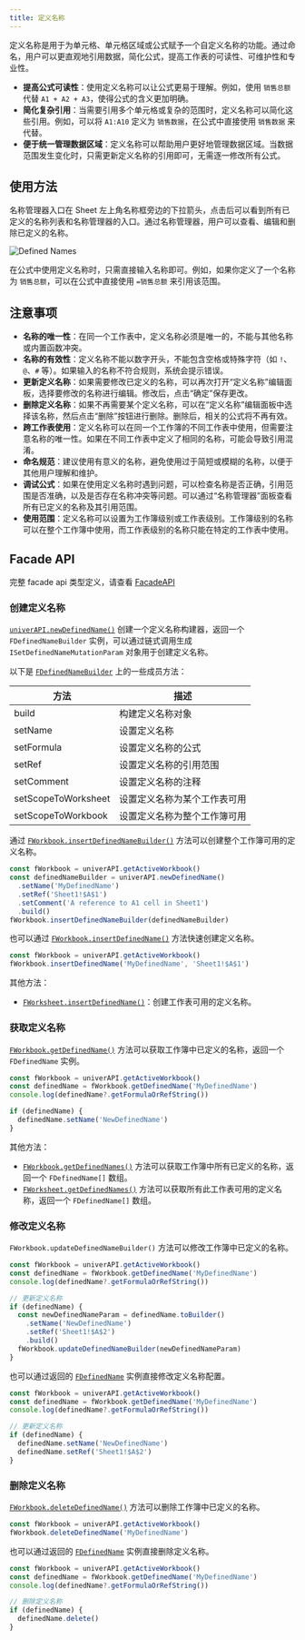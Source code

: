 ```yaml
---
title: 定义名称
---
```


定义名称是用于为单元格、单元格区域或公式赋予一个自定义名称的功能。通过命名，用户可以更直观地引用数据，简化公式，提高工作表的可读性、可维护性和专业性。

- **提高公式可读性**：使用定义名称可以让公式更易于理解。例如，使用 `销售总额` 代替 `A1 + A2 + A3`，使得公式的含义更加明确。
- **简化复杂引用**：当需要引用多个单元格或复杂的范围时，定义名称可以简化这些引用。例如，可以将 `A1:A10` 定义为 `销售数据`，在公式中直接使用 `销售数据` 来代替。
- **便于统一管理数据区域**：定义名称可以帮助用户更好地管理数据区域。当数据范围发生变化时，只需更新定义名称的引用即可，无需逐一修改所有公式。

## 使用方法

名称管理器入口在 Sheet 左上角名称框旁边的下拉箭头，点击后可以看到所有已定义的名称列表和名称管理器的入口。通过名称管理器，用户可以查看、编辑和删除已定义的名称。

![Defined Names](./defined-names/defined-names.png)

在公式中使用定义名称时，只需直接输入名称即可。例如，如果你定义了一个名称为 `销售总额`，可以在公式中直接使用 `=销售总额` 来引用该范围。

## 注意事项
- **名称的唯一性**：在同一个工作表中，定义名称必须是唯一的，不能与其他名称或内置函数冲突。
- **名称的有效性**：定义名称不能以数字开头，不能包含空格或特殊字符（如 `!`、`@`、`#` 等）。如果输入的名称不符合规则，系统会提示错误。
- **更新定义名称**：如果需要修改已定义的名称，可以再次打开“定义名称”编辑面板，选择要修改的名称进行编辑。修改后，点击“确定”保存更改。
- **删除定义名称**：如果不再需要某个定义名称，可以在“定义名称”编辑面板中选择该名称，然后点击“删除”按钮进行删除。删除后，相关的公式将不再有效。
- **跨工作表使用**：定义名称可以在同一个工作簿的不同工作表中使用，但需要注意名称的唯一性。如果在不同工作表中定义了相同的名称，可能会导致引用混淆。
- **命名规范**：建议使用有意义的名称，避免使用过于简短或模糊的名称，以便于其他用户理解和维护。
- **调试公式**：如果在使用定义名称时遇到问题，可以检查名称是否正确，引用范围是否准确，以及是否存在名称冲突等问题。可以通过“名称管理器”面板查看所有已定义的名称及其引用范围。
- **使用范围**：定义名称可以设置为工作簿级别或工作表级别。工作簿级别的名称可以在整个工作簿中使用，而工作表级别的名称只能在特定的工作表中使用。

## Facade API

完整 facade api 类型定义，请查看 [FacadeAPI](https://reference.univer.ai/en-US)

### 创建定义名称

[`univerAPI.newDefinedName()`](https://reference.univer.ai/en-US/classes/FUniver#newdefinedname) 创建一个定义名称构建器，返回一个 `FDefinedNameBuilder` 实例，可以通过链式调用生成 `ISetDefinedNameMutationParam` 对象用于创建定义名称。

以下是 [`FDefinedNameBuilder`](https://reference.univer.ai/en-US/classes/FDefinedNameBuilder) 上的一些成员方法：

| 方法 | 描述 |
| ---- | ---- |
| build | 构建定义名称对象 |
| setName | 设置定义名称 |
| setFormula | 设置定义名称的公式 |
| setRef | 设置定义名称的引用范围 |
| setComment | 设置定义名称的注释 |
| setScopeToWorksheet | 设置定义名称为某个工作表可用 |
| setScopeToWorkbook | 设置定义名称为整个工作簿可用 |

通过 [`FWorkbook.insertDefinedNameBuilder()`](https://reference.univer.ai/en-US/classes/FWorkbook#insertdefinednamebuilder) 方法可以创建整个工作簿可用的定义名称。

```typescript
const fWorkbook = univerAPI.getActiveWorkbook()
const definedNameBuilder = univerAPI.newDefinedName()
  .setName('MyDefinedName')
  .setRef('Sheet1!$A$1')
  .setComment('A reference to A1 cell in Sheet1')
  .build()
fWorkbook.insertDefinedNameBuilder(definedNameBuilder)
```

也可以通过 [`FWorkbook.insertDefinedName()`](https://reference.univer.ai/en-US/classes/FWorkbook#insertdefinedname) 方法快速创建定义名称。

```typescript
const fWorkbook = univerAPI.getActiveWorkbook()
fWorkbook.insertDefinedName('MyDefinedName', 'Sheet1!$A$1')
```

其他方法：
- [`FWorksheet.insertDefinedName()`](https://reference.univer.ai/en-US/classes/FWorksheet#insertdefinedname)：创建工作表可用的定义名称。

### 获取定义名称

[`FWorkbook.getDefinedName()`](https://reference.univer.ai/en-US/classes/FWorkbook#getdefinedname) 方法可以获取工作簿中已定义的名称，返回一个 `FDefinedName` 实例。

```typescript
const fWorkbook = univerAPI.getActiveWorkbook()
const definedName = fWorkbook.getDefinedName('MyDefinedName')
console.log(definedName?.getFormulaOrRefString())

if (definedName) {
  definedName.setName('NewDefinedName')
}
```

其他方法：
- [`FWorkbook.getDefinedNames()`](https://reference.univer.ai/en-US/classes/FWorkbook#getdefinednames) 方法可以获取工作簿中所有已定义的名称，返回一个 `FDefinedName[]` 数组。
- [`FWorksheet.getDefinedNames()`](https://reference.univer.ai/en-US/classes/FWorksheet#getdefinednames) 方法可以获取所有此工作表可用的定义名称，返回一个 `FDefinedName[]` 数组。

### 修改定义名称

`FWorkbook.updateDefinedNameBuilder()` 方法可以修改工作簿中已定义的名称。

```typescript
const fWorkbook = univerAPI.getActiveWorkbook()
const definedName = fWorkbook.getDefinedName('MyDefinedName')
console.log(definedName?.getFormulaOrRefString())

// 更新定义名称
if (definedName) {
  const newDefinedNameParam = definedName.toBuilder()
    .setName('NewDefinedName')
    .setRef('Sheet1!$A$2')
    .build()
  fWorkbook.updateDefinedNameBuilder(newDefinedNameParam)
}
```

也可以通过返回的 [`FDefinedName`](https://reference.univer.ai/en-US/classes/FDefinedName) 实例直接修改定义名称配置。

```typescript
const fWorkbook = univerAPI.getActiveWorkbook()
const definedName = fWorkbook.getDefinedName('MyDefinedName')
console.log(definedName?.getFormulaOrRefString())

// 更新定义名称
if (definedName) {
  definedName.setName('NewDefinedName')
  definedName.setRef('Sheet1!$A$2')
}
```

### 删除定义名称

[`FWorkbook.deleteDefinedName()`](https://reference.univer.ai/en-US/classes/FWorkbook#deletedefinedname) 方法可以删除工作簿中已定义的名称。

```typescript
const fWorkbook = univerAPI.getActiveWorkbook()
fWorkbook.deleteDefinedName('MyDefinedName')
```

也可以通过返回的 [`FDefinedName`](https://reference.univer.ai/en-US/classes/FDefinedName) 实例直接删除定义名称。

```typescript
const fWorkbook = univerAPI.getActiveWorkbook()
const definedName = fWorkbook.getDefinedName('MyDefinedName')
console.log(definedName?.getFormulaOrRefString())

// 删除定义名称
if (definedName) {
  definedName.delete()
}
```
